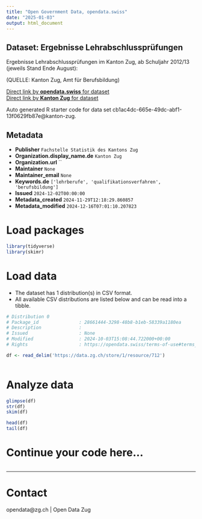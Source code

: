 ```yaml
---
title: "Open Government Data, opendata.swiss"
date: "2025-01-03"
output: html_document
---
```


## Dataset: Ergebnisse Lehrabschlussprüfungen

Ergebnisse Lehrabschlussprüfungen im Kanton Zug, ab Schuljahr 2012/13 (jeweils Stand Ende August):

(QUELLE: Kanton Zug, Amt für Berufsbildung)

[Direct link by **opendata.swiss** for dataset](https://opendata.swiss/de/dataset/ergebnisse-lehrabschlussprufungen)<br>
[Direct link by **Kanton Zug** for dataset](https://www.zg.ch/behoerden/gesundheitsdirektion/statistikfachstelle/themen/bildung/berufsbildung)

Auto generated R starter code for data set cb1ac4dc-665e-49dc-abf1-13f0629fb87e@kanton-zug.

## Metadata

- **Publisher** `Fachstelle Statistik des Kantons Zug`
- **Organization.display_name.de** `Kanton Zug`
- **Organization.url** ``
- **Maintainer** `None`
- **Maintainer_email** `None`
- **Keywords.de** `['lehrberufe', 'qualifikationsverfahren', 'berufsbildung']`
- **Issued** `2024-12-02T00:00:00`
- **Metadata_created** `2024-11-29T12:18:29.860857`
- **Metadata_modified** `2024-12-16T07:01:10.207823`


# Load packages

```r

library(tidyverse)
library(skimr)

```

# Load data

-   The dataset has 1 distribution(s) in CSV format.
-   All available CSV distributions are listed below and can be read into a tibble.

```r

# Distribution 0
# Package_id               : 28661444-3298-48b8-b1eb-58339a1180ea
# Description              : 
# Issued                   : None
# Modified                 : 2024-10-03T15:08:44.722000+00:00
# Rights                   : https://opendata.swiss/terms-of-use#terms_open

df <- read_delim('https://data.zg.ch/store/1/resource/712')



```

# Analyze data

```r

glimpse(df)
str(df)
skim(df)

head(df)
tail(df)

```

# Continue your code here...

```r

```

------------------------------------------------------------------------

# Contact

opendata@zg.ch | Open Data Zug
